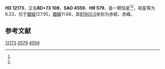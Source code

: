 {{Starbox begin
| name = HD 12173
}}
{{Starbox observe
| epoch = [[J2000.0|J2000.0]]
| constell = {{星座名待查}}<ref name=SIMBAD>{{cite web
 | url=http://simbad.u-strasbg.fr/simbad/sim-id?Ident=HR+579
 | title =Pulsating variable Star
 | publisher=Centre de Données astronomiques de Strasbourg
 | work=SIMBAD
 | accessdate=2012-07-13}}</ref><ref name=DATA>{{cite web
 | url=http://vizier.u-strasbg.fr/viz-bin/VizieR-5?-out.add=.&-source=5050&-corr=PK=HR&-out.max=9999&HR=579
 | title=VizieR Detailed Page
 | accessdate=2012-07-13
 | archive-date=2016-03-05
 | archive-url=https://web.archive.org/web/20160305014920/http://vizier.u-strasbg.fr/viz-bin/VizieR-5?-out.add=.&-source=5050&-corr=PK=HR&-out.max=9999&HR=579
 | dead-url=no
 }}</ref>
| 星官 = 
| ra = {{RA|2|3|10.5}}<ref name=SIMBAD /><ref name=DATA />
| dec = {{DEC|+73|51|2}}<ref name=SIMBAD /><ref name=DATA />
| appmag_v = 6.23<ref name=SIMBAD /><ref name=DATA />
}}
{{Starbox character
| class = A5III<ref name=SIMBAD /><ref name=DATA />
| b-v = <ref name=SIMBAD /><ref name=DATA />
| u-b = <ref name=SIMBAD /><ref name=DATA />
| r-i = <ref name=SIMBAD /><ref name=DATA />
| variable = 
}}
{{Starbox astrometry
| radial_v = 
| prop_mo_ra = -5
| parallax = 0.004
| p_error =
}}
{{Starbox catalog
| names =BD+73 108，[[SAO星表|SAO]] 4559，[[HD星表|HD]] 12173，[[HR星表|HR]] 579}}
{{Starbox reference |Simbad=HR+579}}
{{Starbox end}}

'''HD 12173'''，又名'''BD+73 108'''，'''SAO 4559'''、'''HR 579'''，是一颗恒星<ref name=SIMBAD /><ref name=DATA />，视星等为6.23，位于[[銀道座標系|銀經]]127.95，[[銀道座標系|銀緯]]11.68，其[[B1900.0|B1900.0]]坐标为赤經{{RA|1|54|18.7}}，赤緯{{DEC|+73|11.68|1}}。

== 参考文献 ==
{{reflist}}

{{star-stub}}

[[Category:HD和HDE天體|12173]]
[[Category:HR天體|0579]]
[[Category:SAO天體|4559]]